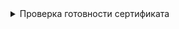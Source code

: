 
<details className="custom-blue-block">
  <summary>Проверка готовности сертификата</summary>
  :::warning Обратите ВНИМАНИЕ!

  Данный раздел зависит от следующих разделов:
  - [SSL Certificate Check](/docs/tech-docs/kubernetes/certificates/examinationOpensslComponent.mdx).
  :::

  <CodeBlock language="bash">
    {dedent`
      ${CUSTOM_VALUE.kuberneteBaseFolderPath.value}/openssl/cert-report.sh ${CERTIFICATES.kubernetesControllerManagerClient.crtPath}
    `}
  </CodeBlock>

  :::note Вывод команды
  <CodeBlock language="bash">
    {dedent`
      CERTIFICATE                EXPIRES                  RESIDUAL TIME   CERTIFICATE AUTHORITY   EXTERNALLY MANAGED
      controller-manager.conf    Oct 22, 2025 22:06 UTC   364d            kubernetes              no
    `}
  </CodeBlock>
  :::

</details>
